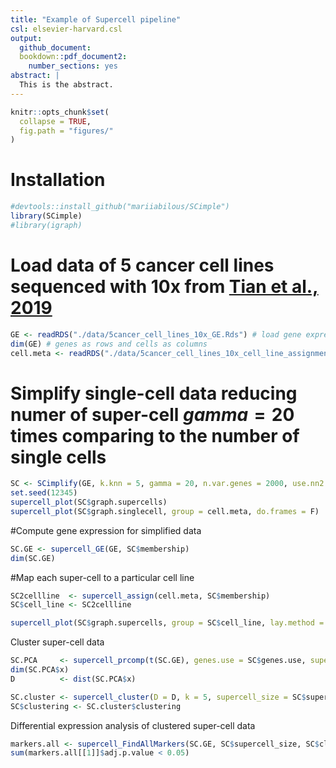 ```yaml
---
title: "Example of Supercell pipeline"
csl: elsevier-harvard.csl
output:
  github_document:
  bookdown::pdf_document2:
    number_sections: yes
abstract: |
  This is the abstract.
---
```


```r
knitr::opts_chunk$set(
  collapse = TRUE,
  fig.path = "figures/"
)
```

# Installation

```r
#devtools::install_github("mariiabilous/SCimple")
library(SCimple)
#library(igraph)
```


# Load data of 5 cancer cell lines sequenced with 10x from [Tian et al., 2019](https://doi.org/10.1038/s41592-019-0425-8)

```r
GE <- readRDS("./data/5cancer_cell_lines_10x_GE.Rds") # load gene expression matrix
dim(GE) # genes as rows and cells as columns
cell.meta <- readRDS("./data/5cancer_cell_lines_10x_cell_line_assignment.Rds") # load cell assignment to a cancer cell line
```
# Simplify single-cell data reducing numer of super-cell $gamma = 20$ times comparing to the number of single cells 
```r
SC <- SCimplify(GE, k.knn = 5, gamma = 20, n.var.genes = 2000, use.nn2 = FALSE)
set.seed(12345)
supercell_plot(SC$graph.supercells)
supercell_plot(SC$graph.singlecell, group = cell.meta, do.frames = F)
```

#Compute gene expression for simplified data
```r
SC.GE <- supercell_GE(GE, SC$membership)
dim(SC.GE)
```

#Map each super-cell to a particular cell line
```r
SC2cellline  <- supercell_assign(cell.meta, SC$membership)
SC$cell_line <- SC2cellline

supercell_plot(SC$graph.supercells, group = SC$cell_line, lay.method = "fr")
```

Cluster super-cell data
```r
SC.PCA     <- supercell_prcomp(t(SC.GE), genes.use = SC$genes.use, supercell_size = SC$supercell_size, k = 20)
dim(SC.PCA$x)
D          <- dist(SC.PCA$x)

SC.cluster <- supercell_cluster(D = D, k = 5, supercell_size = SC$supercell_size)
SC$clustering <- SC.cluster$clustering
```

Differential expression analysis of clustered super-cell data 
```r
markers.all <- supercell_FindAllMarkers(SC.GE, SC$supercell_size, SC$clustering, logfc.threshold = 1)
sum(markers.all[[1]]$adj.p.value < 0.05)
```

